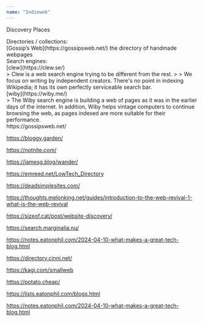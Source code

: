 ```yaml
---
name: "Indieweb"
---
```


Discovery Places

<div class="ml-[calc(1*1rem)] mb-8">
Directories / collections:

<div class="ml-[calc(2*1rem)] mb-8">
[Gossip’s Web](https://gossipsweb.net/) the directory of handmade webpages

</div>
Search engines:

<div class="ml-[calc(2*1rem)] mb-8">
[clew](https://clew.se/)

<div class="ml-[calc(3*1rem)] mb-8">
> Clew is a web search engine trying to be different from the rest.
>
> We focus on writing by independent creators. There's no point in indexing Wikipedia; it has its own perfectly serviceable search bar.

</div>
[wiby](https://wiby.me/)

<div class="ml-[calc(3*1rem)] mb-8">
> The Wiby search engine is building a web of pages as it was in the earlier days of the internet. In addition, Wiby helps vintage computers to continue browsing the web, as pages indexed are more suitable for their performance.

</div>
</div>
https://gossipsweb.net/

https://bloggy.garden/

https://notnite.com/

https://jamesg.blog/wander/

https://emreed.net/LowTech_Directory

https://deadsimplesites.com/

https://thoughts.melonking.net/guides/introduction-to-the-web-revival-1-what-is-the-web-revival

https://sizeof.cat/post/website-discovery/

https://search.marginalia.nu/

https://notes.eatonphil.com/2024-04-10-what-makes-a-great-tech-blog.html

https://directory.cinni.net/

https://kagi.com/smallweb

https://potato.cheap/

https://lists.eatonphil.com/blogs.html

https://notes.eatonphil.com/2024-04-10-what-makes-a-great-tech-blog.html

</div>
